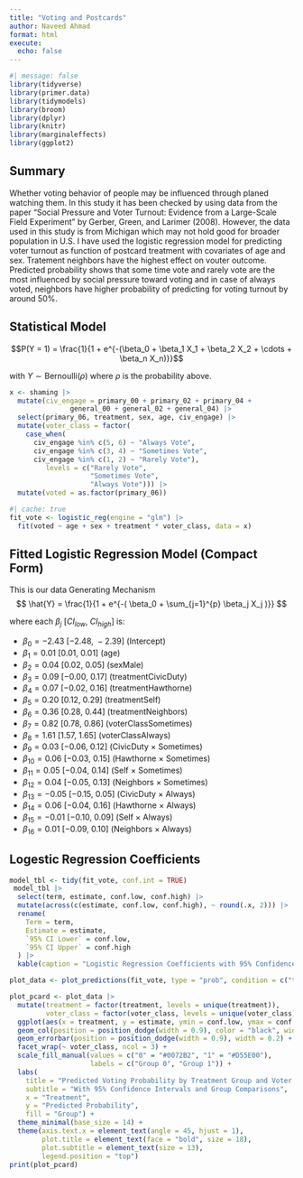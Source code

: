 ```yaml
---
title: "Voting and Postcards"
author: Naveed Ahmad
format: html
execute: 
  echo: false
---
```


```r
#| message: false
library(tidyverse)
library(primer.data)
library(tidymodels)
library(broom)
library(dplyr)
library(knitr)
library(marginaleffects)
library(ggplot2)
```

## Summary
Whether voting behavior of people may be influenced through planed watching them. In this study it has been checked by using data from the paper "Social Pressure and Voter Turnout: Evidence from a Large-Scale Field Experiment" by Gerber, Green, and Larimer (2008). However, the data used in this study is from Michigan which may not hold good for broader population in U.S. I have used the logistic regression model for predicting voter turnout as function of postcard treatment with covariates of age and sex. Tratement neighbors have the highest effect on vouter outcome. Predicted probability shows that some time vote and rarely vote are the most influenced by social pressure toward voting and in case of always voted, neighbors have higher probability of predicting for voting turnout by around 50%.

## Statistical Model

$$P(Y = 1) = \frac{1}{1 + e^{-(\beta_0 + \beta_1 X_1 + \beta_2 X_2 + \cdots + \beta_n X_n)}}$$

with $Y \sim \text{Bernoulli}(\rho)$ where $\rho$ is the probability above.


```r
x <- shaming |> 
  mutate(civ_engage = primary_00 + primary_02 + primary_04 + 
               general_00 + general_02 + general_04) |> 
  select(primary_06, treatment, sex, age, civ_engage) |> 
  mutate(voter_class = factor(
    case_when(
      civ_engage %in% c(5, 6) ~ "Always Vote",
      civ_engage %in% c(3, 4) ~ "Sometimes Vote",
      civ_engage %in% c(1, 2) ~ "Rarely Vote"),
         levels = c("Rarely Vote", 
                    "Sometimes Vote", 
                    "Always Vote"))) |>
  mutate(voted = as.factor(primary_06))
```

```r
#| cache: true
fit_vote <- logistic_reg(engine = "glm") |>
  fit(voted ~ age + sex + treatment * voter_class, data = x)
```

## Fitted Logistic Regression Model (Compact Form)
This is our data Generating Mechanism
$$
\hat{Y} = \frac{1}{1 + e^{-(
\beta_0 + \sum_{j=1}^{p} \beta_j X_j
)}}
$$

where each $\beta_j~[CI_{low},~CI_{high}]$ is:

- $\beta_0 = -2.43~[-2.48,\ -2.39]$ (Intercept)  
- $\beta_1 = 0.01~[0.01,\ 0.01]$ (age)  
- $\beta_2 = 0.04~[0.02,\ 0.05]$ (sexMale)  
- $\beta_3 = 0.09~[-0.00,\ 0.17]$ (treatmentCivicDuty)  
- $\beta_4 = 0.07~[-0.02,\ 0.16]$ (treatmentHawthorne)  
- $\beta_5 = 0.20~[0.12,\ 0.29]$ (treatmentSelf)  
- $\beta_6 = 0.36~[0.28,\ 0.44]$ (treatmentNeighbors)  
- $\beta_7 = 0.82~[0.78,\ 0.86]$ (voterClassSometimes)  
- $\beta_8 = 1.61~[1.57,\ 1.65]$ (voterClassAlways)  
- $\beta_9 = 0.03~[-0.06,\ 0.12]$ (CivicDuty × Sometimes)  
- $\beta_{10} = 0.06~[-0.03,\ 0.15]$ (Hawthorne × Sometimes)  
- $\beta_{11} = 0.05~[-0.04,\ 0.14]$ (Self × Sometimes)  
- $\beta_{12} = 0.04~[-0.05,\ 0.13]$ (Neighbors × Sometimes)  
- $\beta_{13} = -0.05~[-0.15,\ 0.05]$ (CivicDuty × Always)  
- $\beta_{14} = 0.06~[-0.04,\ 0.16]$ (Hawthorne × Always)  
- $\beta_{15} = -0.01~[-0.10,\ 0.09]$ (Self × Always)  
- $\beta_{16} = 0.01~[-0.09,\ 0.10]$ (Neighbors × Always)

## Logestic Regression Coefficients
```r
model_tbl <- tidy(fit_vote, conf.int = TRUE)
 model_tbl |>
  select(term, estimate, conf.low, conf.high) |>
  mutate(across(c(estimate, conf.low, conf.high), ~ round(.x, 2))) |>
  rename(
    Term = term,
    Estimate = estimate,
    `95% CI Lower` = conf.low,
    `95% CI Upper` = conf.high
  ) |>
  kable(caption = "Logistic Regression Coefficients with 95% Confidence Intervals")
```

```r
plot_data <- plot_predictions(fit_vote, type = "prob", condition = c("treatment", "voter_class"), draw = FALSE)
```

```r
plot_pcard <- plot_data |>
  mutate(treatment = factor(treatment, levels = unique(treatment)),
         voter_class = factor(voter_class, levels = unique(voter_class))) |>
  ggplot(aes(x = treatment, y = estimate, ymin = conf.low, ymax = conf.high, fill = group)) +
  geom_col(position = position_dodge(width = 0.9), color = "black", width = 0.6) +
  geom_errorbar(position = position_dodge(width = 0.9), width = 0.2) +
  facet_wrap(~ voter_class, ncol = 3) +
  scale_fill_manual(values = c("0" = "#0072B2", "1" = "#D55E00"),
                    labels = c("Group 0", "Group 1")) +
  labs(
    title = "Predicted Voting Probability by Treatment Group and Voter Class",
    subtitle = "With 95% Confidence Intervals and Group Comparisons",
    x = "Treatment",
    y = "Predicted Probability",
    fill = "Group") +
  theme_minimal(base_size = 14) +
  theme(axis.text.x = element_text(angle = 45, hjust = 1),
        plot.title = element_text(face = "bold", size = 18),
        plot.subtitle = element_text(size = 13),
        legend.position = "top")
print(plot_pcard)
```
